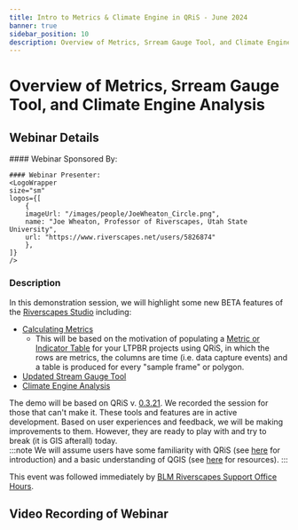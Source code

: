 ```yaml
---
title: Intro to Metrics & Climate Engine in QRiS - June 2024
banner: true
sidebar_position: 10
description: Overview of Metrics, Srream Gauge Tool, and Climate Engine Analysis
---
```

# Overview of Metrics, Srream Gauge Tool, and Climate Engine Analysis
## Webinar Details
<div>
  <div style={{ float: "right" }}>
    <ToolsWrapper
    cardsize="sm"
    cards={[
        {
        title: "See Webinar Event Details on RC",
        description: "June 3, 2024 Webinar - hosted by the Riverscapes Consortium",
        logoUrl: "/images/logos/blm_logo_transparent.png",
        toolUrl: "https://www.riverscapes.net/networks/events/88363",
        imageUrl: "/images/webinars/analyisQRiSbanner.webp",
        imageLink: "https://www.riverscapes.net/networks/events/88363",
        },
    ]}
    />
  </div>
  <div style={{ float: "left" }}></div>
    #### Webinar Sponsored By:
    <LogoWrapper
        size="sm"
        logos={[
            {
                imageUrl: "/images/logos/blm_logo_transparent.png",
                name: "Bureau of Land Management",
                url: "https://www.blm.gov/programs/aquatics",
            }
        ]}
    />

    #### Webinar Presenter:
    <LogoWrapper
    size="sm"
    logos={[
        {
        imageUrl: "/images/people/JoeWheaton_Circle.png",
        name: "Joe Wheaton, Professor of Riverscapes, Utah State University",
        url: "https://www.riverscapes.net/users/5826874"
        },
    ]}
    />
 </div>

### Description
In this demonstration session, we will highlight some new BETA features of the [Riverscapes Studio](https://qris.riverscapes.net/) including:

- [Calculating Metrics](/technical-reference/metric_calculations/)
    - This will be based on the motivation of populating a [Metric or Indicator Table](https://capstone.restoration.usu.edu/Course_Topics/WATS_5350/Low-Tech/Projects/birch/birchplanning.html#2-project-objectives) for your LTPBR projects using QRiS, in which the rows are metrics, the columns are time (i.e. data capture events) and a table is produced for every "sample frame" or polygon.
-  [Updated Stream Gauge Tool](/software-help/context/stream-gage-explorer/)
-  [Climate Engine Analysis](/software-help/context/climate-engine-explorer/)

The demo will be based on QRiS v. [0.3.21](https://github.com/Riverscapes/QRiS/releases/tag/version_0.3.21). We recorded the session for those that can't make it. These tools and features are in active development. Based on user experiences and feedback, we will be making improvements to them. However, they are ready to play with and try to break (it is GIS afterall) today.  
:::note
We will assume users have some familiarity with QRiS (see [here](https://riverscapes.freshdesk.com/support/solutions/articles/153000141260-introduction-to-riverscapes-studio-qris-for-ltpbr) for introduction) and a basic understanding of QGIS (see [here](https://riverscapes.freshdesk.com/support/solutions/folders/153000173894) for resources).
:::

This event was  followed immediately by [BLM Riverscapes Support Office Hours](https://www.riverscapes.net/networks/events/88348). 

## Video Recording of Webinar 

<YouTubeEmbed videoId="1mZ4FxmCPIM" />
